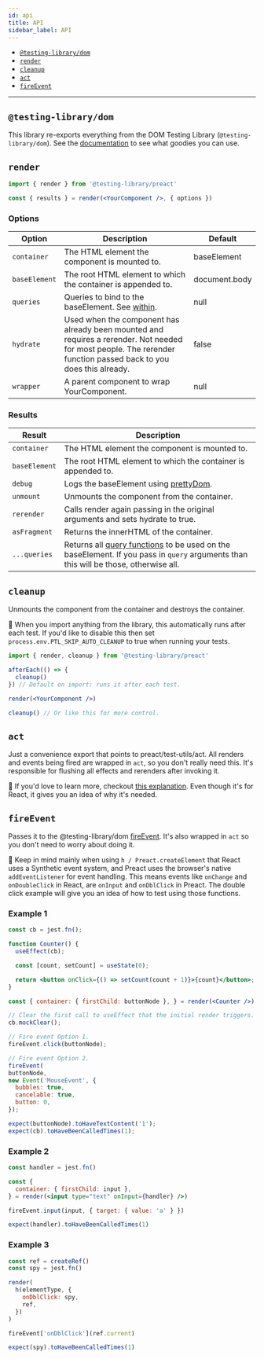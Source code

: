 ```yaml
---
id: api
title: API
sidebar_label: API
---
```


- [`@testing-library/dom`](#testing-library-dom)
- [`render`](#render)
- [`cleanup`](#cleanup)
- [`act`](#act)
- [`fireEvent`](#fireevent)

---

## `@testing-library/dom`

This library re-exports everything from the DOM Testing Library
(`@testing-library/dom`). See the [documentation](queries/about.mdx) to see what
goodies you can use.

## `render`

```jsx
import { render } from '@testing-library/preact'

const { results } = render(<YourComponent />, { options })
```

### Options

| Option        | Description                                                                                                                                                       | Default       |
| ------------- | ----------------------------------------------------------------------------------------------------------------------------------------------------------------- | ------------- |
| `container`   | The HTML element the component is mounted to.                                                                                                                     | baseElement   |
| `baseElement` | The root HTML element to which the container is appended to.                                                                                                      | document.body |
| `queries`     | Queries to bind to the baseElement. See [within](dom-testing-library/api-within.mdx).                                                                             | null          |
| `hydrate`     | Used when the component has already been mounted and requires a rerender. Not needed for most people. The rerender function passed back to you does this already. | false         |
| `wrapper`     | A parent component to wrap YourComponent.                                                                                                                         | null          |

### Results

| Result        | Description                                                                                                                                              |
| ------------- | -------------------------------------------------------------------------------------------------------------------------------------------------------- |
| `container`   | The HTML element the component is mounted to.                                                                                                            |
| `baseElement` | The root HTML element to which the container is appended to.                                                                                             |
| `debug`       | Logs the baseElement using [prettyDom](dom-testing-library/api-debugging.mdx#prettydom).                                                                 |
| `unmount`     | Unmounts the component from the container.                                                                                                               |
| `rerender`    | Calls render again passing in the original arguments and sets hydrate to true.                                                                           |
| `asFragment`  | Returns the innerHTML of the container.                                                                                                                  |
| `...queries`  | Returns all [query functions](queries/about.mdx) to be used on the baseElement. If you pass in `query` arguments than this will be those, otherwise all. |

## `cleanup`

Unmounts the component from the container and destroys the container.

📝 When you import anything from the library, this automatically runs after each
test. If you'd like to disable this then set `process.env.PTL_SKIP_AUTO_CLEANUP`
to true when running your tests.

```jsx
import { render, cleanup } from '@testing-library/preact'

afterEach(() => {
  cleanup()
}) // Default on import: runs it after each test.

render(<YourComponent />)

cleanup() // Or like this for more control.
```

## `act`

Just a convenience export that points to preact/test-utils/act. All renders and
events being fired are wrapped in `act`, so you don't really need this. It's
responsible for flushing all effects and rerenders after invoking it.

📝 If you'd love to learn more, checkout
[this explanation](https://github.com/threepointone/react-act-examples/blob/master/sync.md).
Even though it's for React, it gives you an idea of why it's needed.

## `fireEvent`

Passes it to the @testing-library/dom
[fireEvent](dom-testing-library/api-events.mdx). It's also wrapped in `act` so
you don't need to worry about doing it.

📝 Keep in mind mainly when using `h / Preact.createElement` that React uses a
Synthetic event system, and Preact uses the browser's native `addEventListener`
for event handling. This means events like `onChange` and `onDoubleClick` in
React, are `onInput` and `onDblClick` in Preact. The double click example will
give you an idea of how to test using those functions.

### Example 1

```jsx
const cb = jest.fn();

function Counter() {
  useEffect(cb);

  const [count, setCount] = useState(0);

  return <button onClick={() => setCount(count + 1)}>{count}</button>;
}

const { container: { firstChild: buttonNode }, } = render(<Counter />);

// Clear the first call to useEffect that the initial render triggers.
cb.mockClear();

// Fire event Option 1.
fireEvent.click(buttonNode);

// Fire event Option 2.
fireEvent(
buttonNode,
new Event('MouseEvent', {
  bubbles: true,
  cancelable: true,
  button: 0,
});

expect(buttonNode).toHaveTextContent('1');
expect(cb).toHaveBeenCalledTimes(1);
```

### Example 2

```jsx
const handler = jest.fn()

const {
  container: { firstChild: input },
} = render(<input type="text" onInput={handler} />)

fireEvent.input(input, { target: { value: 'a' } })

expect(handler).toHaveBeenCalledTimes(1)
```

### Example 3

```jsx
const ref = createRef()
const spy = jest.fn()

render(
  h(elementType, {
    onDblClick: spy,
    ref,
  })
)

fireEvent['onDblClick'](ref.current)

expect(spy).toHaveBeenCalledTimes(1)
```
